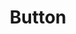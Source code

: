 ---
title: Button
description: A versatile button component for your project.
sections:
  - id: sizes
    title: Sizes
    description: The default size is small (sm).
    code: |
      <Button>Upload</Button>
      <Button size="md">Upload</Button>
      <Button size="lg">Upload</Button>
  - id: variants
    title: Variants
    description: Buttons come in multiple variants to suit different needs.
    code: |
      <Button variant="primary">Primary</Button>
      <Button variant="secondary">Secondary</Button>
      <Button variant="danger">Danger</Button>
---